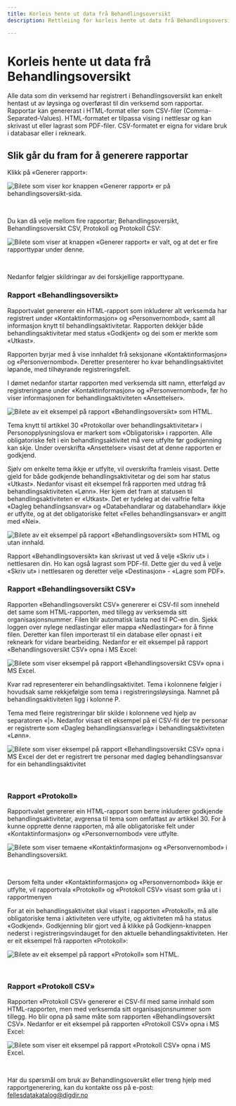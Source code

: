 ```yaml
---
title: Korleis hente ut data frå Behandlingsoversikt
description: Rettleiing for korleis hente ut data frå Behandlingsoversikt til din eigen verksemd.

---
```


# Korleis hente ut data frå Behandlingsoversikt

<Ingress>
Alle data som din verksemd har registrert i Behandlingsoversikt kan enkelt hentast ut av løysinga og overførast til din verksemd som rapportar. Rapportar kan genererast i HTML-format eller som CSV-filer (Comma-Separated-Values). HTML-formatet er tilpassa vising i nettlesar og kan skrivast ut eller lagrast som PDF-filer. CSV-formatet er eigna for vidare bruk i databasar eller i rekneark.
</Ingress>


## Slik går du fram for å generere rapportar

Klikk på «Generer rapport»:

![Bilete som viser kor knappen «Generer rapport» er på behandlingsoversikt-sida.](https://cms.fellesdatakatalog.digdir.no/uploads/Behandlingsoversikt_knapp_generer_rapport_5dc8ab6b63.png)

&nbsp;

Du kan då velje mellom fire rapportar; Behandlingsoversikt, Behandlingsoversikt CSV, Protokoll og Protokoll CSV:

![Bilete som viser at knappen «Generer rapport» er valt, og at det er fire rapporttypar under denne.](https://cms.fellesdatakatalog.digdir.no/uploads/Behandlingsoversikt_valg_generer_rapport_e74b90fefc.png)

&nbsp;

Nedanfor følgjer skildringar av dei forskjellige rapporttypane.

### Rapport «Behandlingsoversikt»

Rapportvalet genererer ein HTML-rapport som inkluderer alt verksemda har registrert under «Kontaktinformasjon» og «Personvernombod», samt all informasjon knytt til behandlingsaktivitetar. Rapporten dekkjer både behandlingsaktivitetar med status «Godkjent» og dei som er merkte som «Utkast».

Rapporten byrjar med å vise innhaldet frå seksjonane «Kontaktinformasjon» og «Personvernombod». Deretter presenterer ho kvar behandlingsaktivitet løpande, med tilhøyrande registreringsfelt.

I dømet nedanfor startar rapporten med verksemda sitt namn, etterfølgd av registreringane under «Kontaktinformasjon» og «Personvernombod», før ho viser informasjonen for behandlingsaktiviteten «Ansettelser».

![Bilete av eit eksempel på rapport «Behandlingsoversikt» som HTML.](https://cms.fellesdatakatalog.digdir.no/uploads/Behandlingsoversikt_rapport_html_b319cdf7da.png)

Tema knytt til artikkel 30 «Protokollar over behandlingsaktivitetar» i Personopplysningslova er markert som «Obligatorisk» i rapporten. Alle obligatoriske felt i ein behandlingsaktivitet må vere utfylte før godkjenning kan skje. Under overskrifta «Ansettelser» visast det at denne rapporten er godkjend.

Sjølv om enkelte tema ikkje er utfylte, vil overskrifta framleis visast. Dette gjeld for både godkjende behandlingsaktivitetar og dei som har status «Utkast». Nedanfor visast eit eksempel frå rapporten med utdrag frå behandlingsaktiviteten «Lønn». Her kjem det fram at statusen til behandlingsaktiviteten er «Utkast». Det er tydeleg at dei valfrie felta «Dagleg behandlingsansvar» og «Databehandlarar og databehandlar» ikkje er utfylte, og at det obligatoriske feltet «Felles behandlingsansvar» er angitt med «Nei».

![Bilete av eit eksempel på rapport «Behandlingsoversikt» som HTML og utan innhald.](https://cms.fellesdatakatalog.digdir.no/uploads/Behandlingsoversikt_rapport_html_tema_uten_innhold_97c2aba9fe.png)

Rapport «Behandlingsoversikt» kan skrivast ut ved å velje «Skriv ut» i nettlesaren din. Ho kan også lagrast som PDF-fil. Dette gjer du ved å velje «Skriv ut» i nettlesaren og deretter velje «Destinasjon» - «Lagre som PDF».


### Rapport «Behandlingsoversikt CSV»

Rapporten «Behandlingsoversikt CSV» genererer ei CSV-fil som inneheld det same som HTML-rapporten, med tillegg av verksemda sitt organisasjonsnummer. Filen blir automatisk lasta ned til PC-en din. Sjekk loggen over nylege nedlastingar eller mappa «Nedlastingar» for å finne filen. Deretter kan filen importerast til ein database eller opnast i eit rekneark for vidare bearbeiding. Nedanfor er eit eksempel på rapport «Behandlingsoversikt CSV» opna i MS Excel:

![Bilete som viser eksempel på rapport «Behandlingsoversikt CSV» opna i MS Excel.](https://cms.fellesdatakatalog.digdir.no/uploads/Behandlingsoversikt_rapport_CSV_eksempel1_127c7da850.png)

Kvar rad representerer ein behandlingsaktivitet. Tema i kolonnene følgjer i hovudsak same rekkjefølgje som tema i registreringsløysinga. Namnet på behandlingsaktiviteten ligg i kolonne P.

Tema med fleire registreringar blir skilde i kolonnene ved hjelp av separatoren «|». Nedanfor visast eit eksempel på ei CSV-fil der tre personar er registrerte som «Dagleg behandlingsansvarleg» i behandlingsaktiviteten «Lønn».

![Bilete som viser eksempel på rapport «Behandlingsoversikt CSV» opna i MS Excel der det er registrert tre personar med dagleg behandlingsansvar for ein behandlingsaktivitet](https://cms.fellesdatakatalog.digdir.no/uploads/Behandlingsoversikt_rapport_CSV_eksempel_Lonn_52c0a151a2.png)

&nbsp;

### Rapport «Protokoll»

Rapportvalet genererer ein HTML-rapport som berre inkluderer godkjende behandlingsaktivitetar, avgrensa til tema som omfattast av artikkel 30. For å kunne opprette denne rapporten, må alle obligatoriske felt under «Kontaktinformasjon» og «Personvernombod» vere utfylte.

![Bilete som viser temaene «Kontaktinformasjon» og «Personvernombod» i Behandlingsoversikt.](https://cms.fellesdatakatalog.digdir.no/uploads/Behandlingsoversikt_kontakt_og_personvern_1b17c54e27.png)

&nbsp;

Dersom felta under «Kontaktinformasjon» og «Personvernombod» ikkje er utfylte, vil rapportvala «Protokoll» og «Protokoll CSV» visast som gråa ut i rapportmenyen

For at ein behandlingsaktivitet skal visast i rapporten «Protokoll», må alle obligatoriske tema i aktiviteten vere utfylte, og aktiviteten må ha status «Godkjend». Godkjenning blir gjort ved å klikke på Godkjenn-knappen nederst i registreringsvindauget for den aktuelle behandlingsaktiviteten. Her er eit eksempel frå rapporten «Protokoll»:

![Bilete av eit eksempel på rapport «Protokoll» som HTML.](https://cms.fellesdatakatalog.digdir.no/uploads/Behandlingsoversikt_protokoll_html_6e789eaad5.png)

&nbsp;

### Rapport «Protokoll CSV»

Rapporten «Protokoll CSV» genererer ei CSV-fil med same innhald som HTML-rapporten, men med verksemda sitt organisasjonsnummer som tillegg. Ho blir opna på same måte som rapporten «Behandlingsoversikt CSV». Nedanfor er eit eksempel på rapporten «Protokoll CSV» opna i MS Excel:

![Bilete som viser eit eksempel på rapport «Protokoll CSV» opna i MS Excel.](https://cms.fellesdatakatalog.digdir.no/uploads/Behandlingsoversikt_rapport_protokoll_CSV_eksempel_eba15ff1ec.png)

&nbsp;

Har du spørsmål om bruk av Behandlingsoversikt eller treng hjelp med rapportgenerering, kan du kontakte oss på e-post: [fellesdatakatalog@digdir.no](mailto:fellesdatakatalog@digdir.no)
